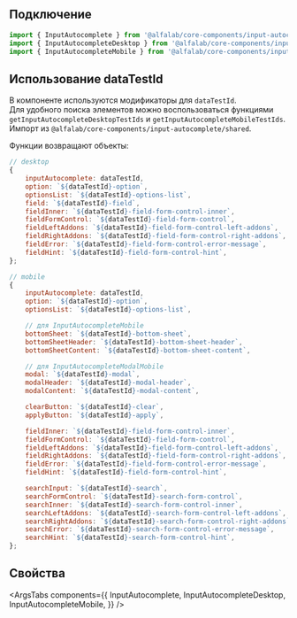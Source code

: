 
## Подключение

```jsx
import { InputAutocomplete } from '@alfalab/core-components/input-autocomplete';
import { InputAutocompleteDesktop } from '@alfalab/core-components/input-autocomplete/desktop';
import { InputAutocompleteMobile } from '@alfalab/core-components/input-autocomplete/mobile';
```

## Использование dataTestId

В компоненте используются модификаторы для `dataTestId`.  
Для удобного поиска элементов можно воспользоваться функциями `getInputAutocompleteDesktopTestIds` и `getInputAutocompleteMobileTestIds`.  
Импорт из `@alfalab/core-components/input-autocomplete/shared`.

Функции возвращают объекты:

```jsx
// desktop
{
    inputAutocomplete: dataTestId,
    option: `${dataTestId}-option`,
    optionsList: `${dataTestId}-options-list`,
    field: `${dataTestId}-field`,
    fieldInner: `${dataTestId}-field-form-control-inner`,
    fieldFormControl: `${dataTestId}-field-form-control`,
    fieldLeftAddons: `${dataTestId}-field-form-control-left-addons`,
    fieldRightAddons: `${dataTestId}-field-form-control-right-addons`,
    fieldError: `${dataTestId}-field-form-control-error-message`,
    fieldHint: `${dataTestId}-field-form-control-hint`,
};

// mobile
{
    inputAutocomplete: dataTestId,
    option: `${dataTestId}-option`,
    optionsList: `${dataTestId}-options-list`,

    // для InputAutocompleteMobile
    bottomSheet: `${dataTestId}-bottom-sheet`,
    bottomSheetHeader: `${dataTestId}-bottom-sheet-header`,
    bottomSheetContent: `${dataTestId}-bottom-sheet-content`,

    // для InputAutocompleteModalMobile
    modal: `${dataTestId}-modal`,
    modalHeader: `${dataTestId}-modal-header`,
    modalContent: `${dataTestId}-modal-content`,

    clearButton: `${dataTestId}-clear`,
    applyButton: `${dataTestId}-apply`,

    fieldInner: `${dataTestId}-field-form-control-inner`,
    fieldFormControl: `${dataTestId}-field-form-control`,
    fieldLeftAddons: `${dataTestId}-field-form-control-left-addons`,
    fieldRightAddons: `${dataTestId}-field-form-control-right-addons`,
    fieldError: `${dataTestId}-field-form-control-error-message`,
    fieldHint: `${dataTestId}-field-form-control-hint`,

    searchInput: `${dataTestId}-search`,
    searchFormControl: `${dataTestId}-search-form-control`,
    searchInner: `${dataTestId}-search-form-control-inner`,
    searchLeftAddons: `${dataTestId}-search-form-control-left-addons`,
    searchRightAddons: `${dataTestId}-search-form-control-right-addons`,
    searchError: `${dataTestId}-search-form-control-error-message`,
    searchHint: `${dataTestId}-search-form-control-hint`,
};
```

## Свойства

<ArgsTabs
    components={{
        InputAutocomplete,
        InputAutocompleteDesktop,
        InputAutocompleteMobile,
    }}
/>
